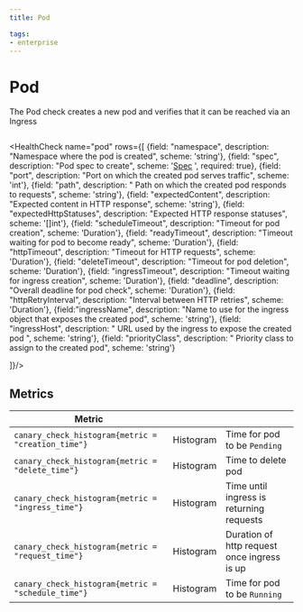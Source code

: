 ```yaml
---
title: Pod

tags:
- enterprise
---
```


# <Icon name="k8s-pod" /> Pod

The Pod check creates a new pod and verifies that it can be reached via an Ingress

```yaml title="tcp.yaml"  file=../../../modules/canary-checker/fixtures/k8s/pod_pass.yaml
```

<HealthCheck name="pod"  rows={[
{field: "namespace", description: "Namespace where the pod is created", scheme: 'string'},
{field: "spec", description: "Pod spec to create", scheme: '[Spec](https://kubernetes.io/docs/reference/generated/kubernetes-api/v1.20/#podspec-v1-core) ', required: true},
{field: "port", description: "Port on which the created pod serves traffic", scheme: 'int'},
{field: "path", description: " Path on which the created pod responds to requests", scheme: 'string'},
{field: "expectedContent", description: "Expected content in HTTP response", scheme: 'string'},
{field: "expectedHttpStatuses", description: "Expected HTTP response statuses", scheme: '[]int'},
{field: "scheduleTimeout", description: "Timeout for pod creation", scheme: 'Duration'},
{field: "readyTimeout", description: "Timeout waiting for pod to become ready", scheme: 'Duration'},
{field: "httpTimeout", description: "Timeout for HTTP requests", scheme: 'Duration'},
{field: "deleteTimeout", description: "Timeout for pod deletion", scheme: 'Duration'},
{field: "ingressTimeout", description: "Timeout waiting for ingress creation", scheme: 'Duration'},
{field: "deadline", description: "Overall deadline for pod check", scheme: 'Duration'},
{field: "httpRetryInterval", description: "Interval between HTTP retries", scheme: 'Duration'},
{field:"ingressName", description: "Name to use for the ingress object that exposes the created pod", scheme: 'string'},
{field: "ingressHost", description: " URL used by the ingress to expose the created pod ", scheme: 'string'},
{field: "priorityClass", description: " Priority class to assign to the created pod", scheme: 'string'}


]}/>




## Metrics

| **Metric**                                     |           |                                             |
| ---------------------------------------------- | --------- | ------------------------------------------- |
| `canary_check_histogram{metric = "creation_time"}` | Histogram | Time for pod to be `Pending`                |
| `canary_check_histogram{metric = "delete_time"}`   | Histogram | Time to delete pod                          |
| `canary_check_histogram{metric = "ingress_time"}`  | Histogram | Time until ingress is returning requests    |
| `canary_check_histogram{metric = "request_time"}`  | Histogram | Duration of http request once ingress is up |
| `canary_check_histogram{metric = "schedule_time"} `| Histogram | Time for pod to be `Running`                |
